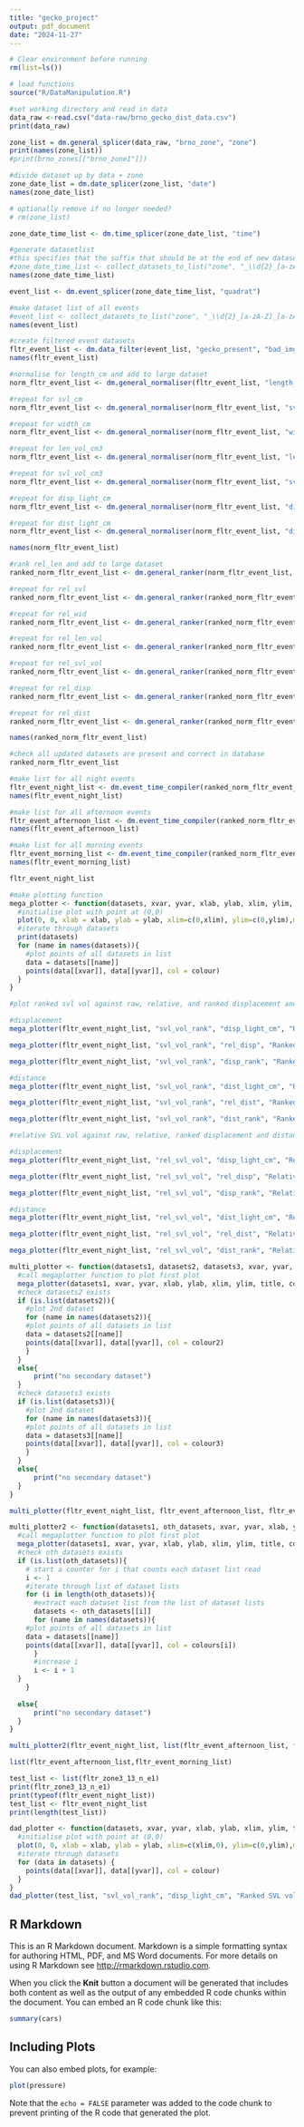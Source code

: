 ```yaml
---
title: "gecko_project"
output: pdf_document
date: "2024-11-27"
---
```



```r
# Clear environment before running
rm(list=ls())
```


```r
# load functions
source("R/DataManipulation.R")
```


```r
#set working directory and read in data
data_raw <-read.csv("data-raw/brno_gecko_dist_data.csv")
print(data_raw)
```


```r
zone_list = dm.general_splicer(data_raw, "brno_zone", "zone")
print(names(zone_list))
#print(brno_zones[["brno_zone1"]])

```

```r
#divide dataset up by data + zone
zone_date_list = dm.date_splicer(zone_list, "date")
names(zone_date_list)

# optionally remove if no longer needed?
# rm(zone_list)
```



```r

zone_date_time_list <- dm.time_splicer(zone_date_list, "time")

#generate datasetlist
#this specifies that the suffix that should be at the end of new datasets is 2 digits an underscore and a letter "XX_a"
#zone_date_time_list <- collect_datasets_to_list("zone", "_\\d{2}_[a-zA-Z]$")
names(zone_date_time_list)
```

```r


event_list <- dm.event_splicer(zone_date_time_list, "quadrat")

#make dataset list of all events
#event_list <- collect_datasets_to_list("zone", "_\\d{2}_[a-zA-Z]_[a-zA-Z]\\d{1,2}$")
names(event_list)
```


```r

#create filtered event datasets
fltr_event_list <- dm.data_filter(event_list, "gecko_present", "bad_img_qua", 0, 1)
names(fltr_event_list)
```


```r

#normalise for length_cm and add to large dataset
norm_fltr_event_list <- dm.general_normaliser(fltr_event_list, "length_cm", "rel_len")

#repeat for svl_cm
norm_fltr_event_list <- dm.general_normaliser(norm_fltr_event_list, "svl_cm", "rel_svl")

#repeat for width_cm
norm_fltr_event_list <- dm.general_normaliser(norm_fltr_event_list, "width_cm", "rel_wid")

#repeat for len_vol_cm3
norm_fltr_event_list <- dm.general_normaliser(norm_fltr_event_list, "len_vol_cm3", "rel_len_vol")

#repeat for svl_vol_cm3
norm_fltr_event_list <- dm.general_normaliser(norm_fltr_event_list, "svl_vol_cm3", "rel_svl_vol")

#repeat for disp_light_cm
norm_fltr_event_list <- dm.general_normaliser(norm_fltr_event_list, "disp_light_cm", "rel_disp")

#repeat for dist_light_cm
norm_fltr_event_list <- dm.general_normaliser(norm_fltr_event_list, "dist_light_cm", "rel_dist")

names(norm_fltr_event_list)
```

```r


#rank rel_len and add to large dataset
ranked_norm_fltr_event_list <- dm.general_ranker(norm_fltr_event_list, "rel_len", "len_rank")

#repeat for rel_svl
ranked_norm_fltr_event_list <- dm.general_ranker(ranked_norm_fltr_event_list, "rel_svl", "svl_rank")

#repeat for rel_wid
ranked_norm_fltr_event_list <- dm.general_ranker(ranked_norm_fltr_event_list, "rel_wid", "wid_rank")

#repeat for rel_len_vol
ranked_norm_fltr_event_list <- dm.general_ranker(ranked_norm_fltr_event_list, "rel_len_vol", "len_vol_rank")

#repeat for rel_svl_vol
ranked_norm_fltr_event_list <- dm.general_ranker(ranked_norm_fltr_event_list, "rel_svl_vol", "svl_vol_rank")

#repeat for rel_disp
ranked_norm_fltr_event_list <- dm.general_ranker(ranked_norm_fltr_event_list, "disp_light_cm", "disp_rank")

#repeat for rel_dist
ranked_norm_fltr_event_list <- dm.general_ranker(ranked_norm_fltr_event_list, "dist_light_cm", "dist_rank")

names(ranked_norm_fltr_event_list)

```

```r
#check all updated datasets are present and correct in database
ranked_norm_fltr_event_list
```


```r

#make list for all night events
fltr_event_night_list <- dm.event_time_compiler(ranked_norm_fltr_event_list, "fltr_zone\\d_\\d{2}_", "_[a-z]\\d{1,2}", "n")
names(fltr_event_night_list)

#make list for all afternoon events
fltr_event_afternoon_list <- dm.event_time_compiler(ranked_norm_fltr_event_list,"fltr_zone\\d_\\d{2}_", "_[a-z]\\d{1,2}", "a")
names(fltr_event_afternoon_list)

#make list for all morning events
fltr_event_morning_list <- dm.event_time_compiler(ranked_norm_fltr_event_list,"fltr_zone\\d_\\d{2}_", "_[a-z]\\d{1,2}", "m")
names(fltr_event_morning_list)
```

```r
fltr_event_night_list
```

```r
#make plotting function
mega_plotter <- function(datasets, xvar, yvar, xlab, ylab, xlim, ylim, title, colour){
  #initialise plot with point at (0,0)
  plot(0, 0, xlab = xlab, ylab = ylab, xlim=c(0,xlim), ylim=c(0,ylim),main = title, col = 'red')
  #iterate through datasets
  print(datasets)
  for (name in names(datasets)){
    #plot points of all datasets in list
    data = datasets[[name]]
    points(data[[xvar]], data[[yvar]], col = colour)
  }
}

#plot ranked svl vol against raw, relative, and ranked displacement and distance

#displacement
mega_plotter(fltr_event_night_list, "svl_vol_rank", "disp_light_cm", "Ranked SVL volume", "Displacement from light source", 15, 300,"Ranked SVL volume against displacement", 'black')

mega_plotter(fltr_event_night_list, "svl_vol_rank", "rel_disp", "Ranked SVL volume", "Relative displacement from light source", 15, 1, "Ranked SVL volume against relative displacement", 'black')

mega_plotter(fltr_event_night_list, "svl_vol_rank", "disp_rank", "Ranked SVL volume", "Ranked displacement from light source", 15, 15, "Ranked SVL volume against ranked displacement", 'black')

#distance
mega_plotter(fltr_event_night_list, "svl_vol_rank", "dist_light_cm", "Ranked SVL volume", "Distance from light source", 15, 300, "Ranked SVL volume against distance", 'black')

mega_plotter(fltr_event_night_list, "svl_vol_rank", "rel_dist", "Ranked SVL volume", "Relative distance from light source", 15, 1, "Ranked SVL volume against relative distance", 'black')

mega_plotter(fltr_event_night_list, "svl_vol_rank", "dist_rank", "Ranked SVL volume", "Ranked distance from light source", 15, 15, "Ranked SVL volume against ranked distance", 'black')
```
```r
#relative SVL vol against raw, relative, ranked displacement and distance

#displacement
mega_plotter(fltr_event_night_list, "rel_svl_vol", "disp_light_cm", "Relative SVL volume", "Displacement from light source", 1, 300,"Relative SVL volume against displacement", 'black')

mega_plotter(fltr_event_night_list, "rel_svl_vol", "rel_disp", "Relative SVL volume", "Relative displacement from light source", 1, 1, "Relative SVL volume against relative displacement", 'black')

mega_plotter(fltr_event_night_list, "rel_svl_vol", "disp_rank", "Relative SVL volume", "Ranked displacement from light source", 1, 15, "Relative SVL volume against ranked displacement", 'black')

#distance
mega_plotter(fltr_event_night_list, "rel_svl_vol", "dist_light_cm", "Relative SVL volume", "Distance from light source", 1, 300, "Relative SVL volume against distance", 'black')

mega_plotter(fltr_event_night_list, "rel_svl_vol", "rel_dist", "Relative SVL volume", "Relative distance from light source", 1, 1, "Relative SVL volume against relative distance", 'black')

mega_plotter(fltr_event_night_list, "rel_svl_vol", "dist_rank", "Relative SVL volume", "Relative distance from light source", 1, 15, "Relative SVL volume against relative distance", 'black')

```
```r
multi_plotter <- function(datasets1, datasets2, datasets3, xvar, yvar, xlab, ylab, xlim, ylim, title, colour1, colour2, colour3){
  #call megaplotter function to plot first plot
  mega_plotter(datasets1, xvar, yvar, xlab, ylab, xlim, ylim, title, colour1)
  #check datasets2 exists
  if (is.list(datasets2)){
    #plot 2nd dataset
    for (name in names(datasets2)){
    #plot points of all datasets in list
    data = datasets2[[name]]
    points(data[[xvar]], data[[yvar]], col = colour2)
    }
  }
  else{
      print("no secondary dataset")
  }
  #check datasets3 exists
  if (is.list(datasets3)){
    #plot 2nd dataset
    for (name in names(datasets3)){
    #plot points of all datasets in list
    data = datasets3[[name]]
    points(data[[xvar]], data[[yvar]], col = colour3)
    }
  }
  else{
      print("no secondary dataset")
  }
}

multi_plotter(fltr_event_night_list, fltr_event_afternoon_list, fltr_event_afternoon_list, "svl_vol_rank", "disp_light_cm", "Ranked SVL volume", "Displacement from light source", 15, 300,"Ranked SVL volume against displacement", 'black', 'orange', 'blue')
```
```r
multi_plotter2 <- function(datasets1, oth_datasets, xvar, yvar, xlab, ylab, xlim, ylim, title, colour1, colours){
  #call megaplotter function to plot first plot
  mega_plotter(datasets1, xvar, yvar, xlab, ylab, xlim, ylim, title, colour1)
  #check oth_datasets exists
  if (is.list(oth_datasets)){
    # start a counter for i that counts each dataset list read
    i <- 1
    #iterate through list of dataset lists
    for (i in length(oth_datasets)){
      #extract each dataset list from the list of dataset lists
      datasets <- oth_datasets[[i]]
      for (name in names(datasets)){
    #plot points of all datasets in list
    data = datasets[[name]]
    points(data[[xvar]], data[[yvar]], col = colours[i])
      }
      #increase i
      i <- i + 1
  }
    }
    
  else{
      print("no secondary dataset")
  }
}

multi_plotter2(fltr_event_night_list, list(fltr_event_afternoon_list, fltr_event_morning_list), "svl_vol_rank", "disp_light_cm", "Ranked SVL volume", "Displacement from light source", 15, 300,"Ranked SVL volume against displacement", 'black', c('orange', 'blue'))
```


```r
list(fltr_event_afternoon_list,fltr_event_morning_list)
```
```r
test_list <- list(fltr_zone3_13_n_e1)
print(fltr_zone3_13_n_e1)
print(typeof(fltr_event_night_list))
test_list <- fltr_event_night_list
print(length(test_list))

dad_plotter <- function(datasets, xvar, yvar, xlab, ylab, xlim, ylim, title, colour){
  #initialise plot with point at (0,0)
  plot(0, 0, xlab = xlab, ylab = ylab, xlim=c(xlim,0), ylim=c(0,ylim),main = title, col = 'red')
  #iterate through datasets
  for (data in datasets) {
    points(data[[xvar]], data[[yvar]], col = colour)
  }
}
dad_plotter(test_list, "svl_vol_rank", "disp_light_cm", "Ranked SVL volume", "Displacement from light source", 15, 300,"Ranked SVL volume against displacement", 'black')
```


## R Markdown

This is an R Markdown document. Markdown is a simple formatting syntax for authoring HTML, PDF, and MS Word documents. For more details on using R Markdown see <http://rmarkdown.rstudio.com>.

When you click the **Knit** button a document will be generated that includes both content as well as the output of any embedded R code chunks within the document. You can embed an R code chunk like this:

```r
summary(cars)
```

## Including Plots

You can also embed plots, for example:

```r
plot(pressure)
```

Note that the `echo = FALSE` parameter was added to the code chunk to prevent printing of the R code that generated the plot.
